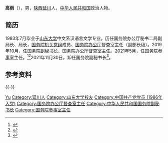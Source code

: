 '''高雨'''（{{bd|1961年|6月||catIdx=Gao高}}），男，[[陕西|陕西]][[延川|延川]]人，[[中华人民共和国|中华人民共和国]]政治人物。

== 简历 ==
1983年7月毕业于[[山东大学|山东大学]]中文系汉语言文学专业。历任国务院办公厅秘书二局副局长、局长，[[中国共产党国务院机关党组|国务院机关党组]]成员、[[中华人民共和国国务院办公厅|国务院办公厅]]督查室主任（副部长级）。2019年10月，任[[中华人民共和国国务院副秘书长|国务院副秘书长]]、国务院办公厅督查室主任。2021年5月，任[[国务院参事室|国务院参事室]]主任。<ref>{{Cite web|title=国务院任命：高雨为国务院副秘书长|url=http://www.bjnews.com.cn/feature/2019/10/10/634492.html|accessdate=2020-09-14|work=新京报}}</ref><ref>{{Cite web|title=国务院任免国家工作人员：任命高雨为国务院参事室主任|url=https://www.thepaper.cn/newsDetail_forward_12639220|access-date=2021-05-12|date=2021-05-12|publisher=澎湃新闻}}</ref>2021年11月30日，卸任国务院副秘书长<ref>{{cite web |title=国务院任免国家工作人员（2021年11月30日） |url=http://www.gov.cn/xinwen/2021-11/30/content_5654984.htm |accessdate=2021-11-30}}</ref>。

== 参考资料 ==
{{reflist}}
{{China-poli-bio-stub}}
{{-}}
{{start box}}
{{s-gov|prc}}
{{s-before|[[王仲伟|王仲伟]]}}
{{s-title|[[国务院参事室|国务院参事室]]主任|2021年5月－}}
{{s-inc}}
{{end box}}
{{Authority control}}
{{DEFAULTSORT:Gao高}}
[[Category:高姓|Yu]]
[[Category:延川人|Category:延川人]]
[[Category:山东大学校友|Category:山东大学校友]]
[[Category:中国共产党党员_(1986年入党)|Category:中国共产党党员 (1986年入党)]]
[[Category:国务院办公厅督查室主任|Category:国务院办公厅督查室主任]]
[[Category:中华人民共和国国务院副秘书长|Category:中华人民共和国国务院副秘书长]]
[[Category:国务院参事室主任|Category:国务院参事室主任]]